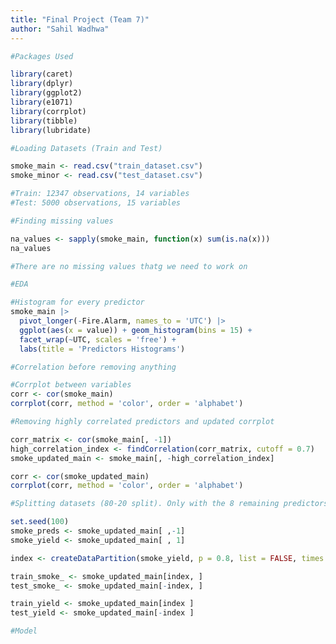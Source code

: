 ```yaml
---
title: "Final Project (Team 7)"
author: "Sahil Wadhwa"
---
```


```r
#Packages Used

library(caret)
library(dplyr)
library(ggplot2)
library(e1071)
library(corrplot)
library(tibble)
library(lubridate)
```

```r
#Loading Datasets (Train and Test)

smoke_main <- read.csv("train_dataset.csv")
smoke_minor <- read.csv("test_dataset.csv")

#Train: 12347 observations, 14 variables
#Test: 5000 observations, 15 variables
```

```r
#Finding missing values

na_values <- sapply(smoke_main, function(x) sum(is.na(x)))
na_values

#There are no missing values thatg we need to work on
```



```r
#EDA

#Histogram for every predictor
smoke_main |>
  pivot_longer(-Fire.Alarm, names_to = 'UTC') |>
  ggplot(aes(x = value)) + geom_histogram(bins = 15) + 
  facet_wrap(~UTC, scales = 'free') + 
  labs(title = 'Predictors Histograms')
```
```r
#Correlation before removing anything

#Corrplot between variables 
corr <- cor(smoke_main)
corrplot(corr, method = 'color', order = 'alphabet')
```
```r
#Removing highly correlated predictors and updated corrplot

corr_matrix <- cor(smoke_main[, -1])
high_correlation_index <- findCorrelation(corr_matrix, cutoff = 0.7)
smoke_updated_main <- smoke_main[, -high_correlation_index]

corr <- cor(smoke_updated_main)
corrplot(corr, method = 'color', order = 'alphabet')
```

```r
#Splitting datasets (80-20 split). Only with the 8 remaining predictors

set.seed(100)
smoke_preds <- smoke_updated_main[ ,-1]
smoke_yield <- smoke_updated_main[ , 1]

index <- createDataPartition(smoke_yield, p = 0.8, list = FALSE, times = 1)

train_smoke_ <- smoke_updated_main[index, ]
test_smoke_ <- smoke_updated_main[-index, ]

train_yield <- smoke_updated_main[index ]
test_yield <- smoke_updated_main[-index ]
```

```r
#Model 
```

